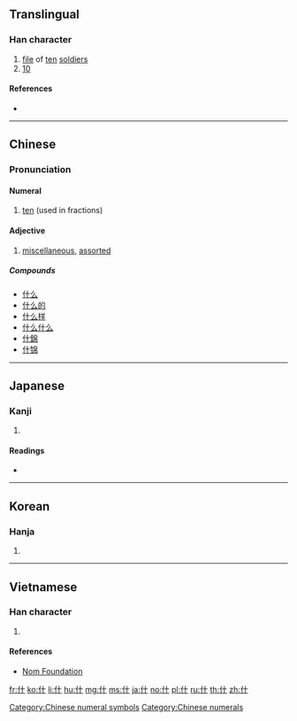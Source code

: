 ==Translingual==
{{stroke order}}
{{stroke order|type=animate}}

===Han character===
{{Han char|rn=9|rad=人|as=02|sn=4|four=24200|canj=OJ|ids=⿰亻十}}

# [[file]] of [[ten]] [[soldier]]s
# [[10]]

====References====
* {{Han ref|kx=0091.060|dkj=00348|dj=0192.060|hdz=10108.020|uh=4EC0|ud=20160|bh=A4B0|bd=42160}}

[[Category:Chinese numeral symbols]]
[[Category:Chinese numerals]]

----

==Chinese==
{{zh-forms}}

===Pronunciation===
{{zh-pron
|m=shén,shí
|c=sap6,sam6,zaap6
|mc=y
|oc=y
|ma=
|cat=n,num,a
}}

====Numeral====
{{cmn-car-num|ts}}

# [[ten]] (used in fractions)

====Adjective====
{{zh-adj|ts}}

# [[miscellaneous]], [[assorted]]

=====Compounds=====
* [[什么]]
* [[什么的]]
* [[什么样]]
* [[什么什么]]
* [[什錦]]
* [[什锦]]

----

==Japanese==

===Kanji===
{{ja-kanji|grade=|rs=人02}}

# {{defn|lang=ja|sort=人02}}

====Readings====
* {{ja-readings|on=[[しゅう]] (shū), [[じゅう]] (jū)|kun=[[くみ]] (kumi), [[とお]] (too), [[まじる]] (majiru)}}

----

==Korean==

===Hanja===
{{ko-hanja|hangeul=[[십]], [[집]]|rv=sip, jip|mr=sip, chip}}

# {{defn|lang=ko|sort=人02}}

----

==Vietnamese==

===Han character===
{{vi-hantu|[[thập]], [[lặt]], [[thậm]]|rs=人02}}

# {{defn|lang=vi|sort=人02}}

====References====
* [http://nomfoundation.org/common/nom_details.php?codepoint=4ec0 Nom Foundation]

[[fr:什]]
[[ko:什]]
[[li:什]]
[[hu:什]]
[[mg:什]]
[[ms:什]]
[[ja:什]]
[[no:什]]
[[pl:什]]
[[ru:什]]
[[th:什]]
[[zh:什]]